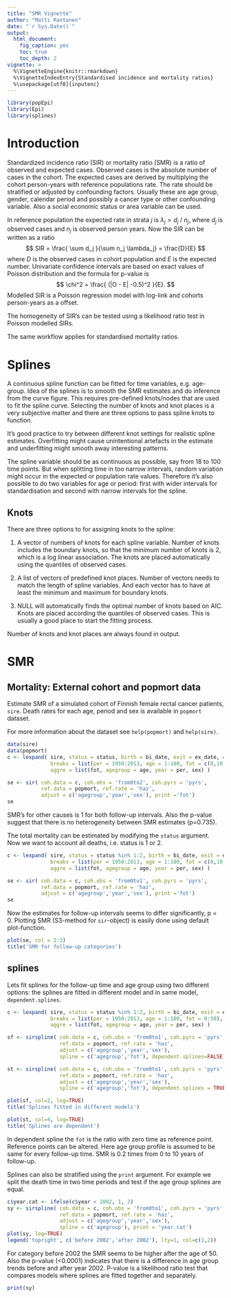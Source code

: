 ---
title: "SMR Vignette"
author: "Matti Rantanen"
date: "`r Sys.Date()`"
output: 
  html_document:
    fig_caption: yes
    toc: true
    toc_depth: 2
vignette: >
  %\VignetteEngine{knitr::rmarkdown}
  %\VignetteIndexEntry{Standardised incidence and mortality ratios}
  %\usepackage[utf8]{inputenc}
---

```{r, echo=TRUE, warning=FALSE, message=FALSE}
library(popEpi)
library(Epi)
library(splines)
```

# Introduction

Standardized incidence ratio (SIR) or mortality ratio (SMR) is a ratio of observed and expected cases. Observed cases is the absolute number of cases in the cohort. The expected cases are derived by multiplying the cohort person-years with reference populations rate. The rate should be stratified or adjusted by confounding factors. Usually these are age group, gender, calendar period and possibly a cancer type or other confounding variable. Also a social economic status or area variable can be used.

In reference population the expected rate in strata $j$ is $\lambda_j = d_j$ / $n_j$, where $d_j$ is observed cases and $n_j$ is observed person years. Now the SIR can be written as a ratio
$$
SIR = \frac{ \sum d_j }{\sum n_j \lambda_j} = \frac{D}{E} 
$$
where $D$ is the observed cases in cohort population and $E$ is the expected number. Univariate confidence intervals are based on exact values of Poisson distribution and the formula for p-value is
$$
\chi^2 = \frac{ (|O - E| -0.5)^2 }{E}.
$$
Modelled SIR is a Poisson regression model with log-link and cohorts person-years as a offset.

The homogeneity of SIR's can be tested using a likelihood ratio test in Poisson modelled SIRs.

The same workflow applies for standardised mortality ratios.

# Splines

A continuous spline function can be fitted for time variables, e.g. age-group. Idea of the splines is to smooth the SMR estimates and do inference from the curve figure. This requires pre-defined knots/nodes that are used to fit the spline curve. Selecting the number of knots and knot places is a very subjective matter and there are three options to pass spline knots to function.

It's good practice to try between different knot settings for realistic spline estimates. Overfitting might cause unintentional artefacts in the estimate and underfitting might smooth away interesting patterns.

The spline variable should be as continuous as possible, say from 18 to 100 time points. But when splitting time in too narrow intervals, random variation might occur in the expected or population rate values. Therefore it's also possible to do two variables for age or period: first with wider intervals for standardisation and second with narrow intervals for the spline.

## Knots

There are three options to for assigning knots to the spline:

1. A vector of numbers of knots for each spline variable. Number of knots includes the boundary knots, so that the minimum number of knots is 2, which is a log linear association. The knots are placed automatically using the quantiles of observed cases.

2. A list of vectors of predefined knot places. Number of vectors needs to match the length of spline variables. And each vector has to have at least the minimum and maximum for boundary knots.

3. NULL will automatically finds the optimal number of knots based on AIC. Knots are placed according the quantiles of observed cases. This is usually a good place to start the fitting process.

Number of knots and knot places are always found in output. 

# SMR

## Mortality: External cohort and popmort data

Estimate SMR of a simulated cohort of Finnish female rectal cancer patients, `sire`.
Death rates for each age, period and sex is available in `popmort` dataset.

For more information about the dataset see `help(popmort)` and `help(sire)`.

```{r}
data(sire)
data(popmort)
c <- lexpand( sire, status = status, birth = bi_date, exit = ex_date, entry = dg_date,
              breaks = list(per = 1950:2013, age = 1:100, fot = c(0,10,20,Inf)), 
              aggre = list(fot, agegroup = age, year = per, sex) )

se <- sir( coh.data = c, coh.obs = 'from0to2', coh.pyrs = 'pyrs',
           ref.data = popmort, ref.rate = 'haz', 
           adjust = c('agegroup','year','sex'), print ='fot')
se
```

SMR's for other causes is 1 for both follow-up intervals. Also the p-value suggest that there is no heterogeneity between SMR estimates (p=0.735).


The total mortality can be estimated by modifying the `status` argument. Now we want to account all deaths, i.e. status is 1 or 2.

```{r}
c <- lexpand( sire, status = status %in% 1:2, birth = bi_date, exit = ex_date, entry = dg_date,
              breaks = list(per = 1950:2013, age = 1:100, fot = c(0,10,20,Inf)), 
              aggre = list(fot, agegroup = age, year = per, sex) )

se <- sir( coh.data = c, coh.obs = 'from0to1', coh.pyrs = 'pyrs',
           ref.data = popmort, ref.rate = 'haz', 
           adjust = c('agegroup','year','sex'), print ='fot')
se
```

Now the estimates for follow-up intervals seems to differ significantly, p = 0. Plotting SMR (S3-method for `sir`-object) is easily done using default plot-function.

```{r, fig.height=3, fig.width=6}
plot(se, col = 2:3)
title('SMR for follow-up categories')
```


## splines


Lets fit splines for the follow-up time and age group using two different options: the splines are fitted in different model and in same model, `dependent.splines`.

```{r, fig.height=5, fig.width=6}
c <- lexpand( sire, status = status %in% 1:2, birth = bi_date, exit = ex_date, entry = dg_date,
              breaks = list(per = 1950:2013, age = 1:100, fot = 0:50), 
              aggre = list(fot, agegroup = age, year = per, sex) )

sf <- sirspline( coh.data = c, coh.obs = 'from0to1', coh.pyrs = 'pyrs', 
                 ref.data = popmort, ref.rate = 'haz', 
                 adjust = c('agegroup','year','sex'),
                 spline = c('agegroup','fot'), dependent.splines=FALSE)

st <- sirspline( coh.data = c, coh.obs = 'from0to1', coh.pyrs = 'pyrs', 
                 ref.data = popmort, ref.rate = 'haz', 
                 adjust = c('agegroup','year','sex'),
                 spline = c('agegroup','fot'), dependent.splines = TRUE)

plot(sf, col=2, log=TRUE)
title('Splines fitted in different models')

plot(st, col=4, log=TRUE)
title('Splines are dependent')
```

In dependent spline the `fot` is the ratio with zero time as reference point. Reference points can be altered. Here age group profile is assumed to be same for every follow-up time. SMR is 0.2 times from 0 to 10 years of follow-up. 


Splines can also be stratified using the `print` argument. For example we split the death time in two time periods and test if the age group splines are equal.

```{r, results='hide', fig.height=5, fig.width=6}
c$year.cat <- ifelse(c$year < 2002, 1, 2)
sy <- sirspline( coh.data = c, coh.obs = 'from0to1', coh.pyrs = 'pyrs', 
                 ref.data = popmort, ref.rate = 'haz', 
                 adjust = c('agegroup','year','sex'),
                 spline = c('agegroup'), print = 'year.cat')
plot(sy, log=TRUE)
legend('topright', c('before 2002','after 2002'), lty=1, col=c(1,2))
```

For category before 2002 the SMR seems to be higher after the age of 50. Also the p-value (<0.0001) indicates that there is a difference in age group trends before and after year 2002. P-value is a likelihood ratio test that compares models where splines are fitted together and separately.

```{r}
print(sy)
```







